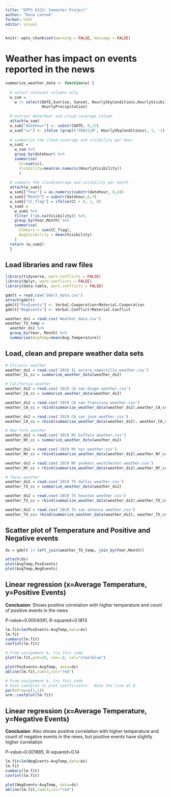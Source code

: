 ```yaml
---
title: "EPPS 6323: Semester Project"
author: "Dona Lontok"
format: html
editor: visual
---
```


```r
knitr::opts_chunk$set(warning = FALSE, message = FALSE)

```

# Weather has impact on events reported in the news

```r

summarize_weather_data <- function(w) {
  
  # select relevant columns only
  w_sum = 
    w |> select(DATE,Sunrise, Sunset, HourlySkyConditions,HourlyVisibility,
                HourlyPrecipitation)
  
  # extract date/hour and cloud coverage column 
  attach(w_sum)
  w_sum["datehour"] <- substr(DATE, 0,13)
  w_sum["cc"] <- ifelse (grepl("FEW|CLR", HourlySkyConditions), 1, -1)
  
  # summarize the cloud coverage and visibility per hour
  w_sum1 = 
    w_sum %>% 
    group_by(datehour) %>% 
    summarise(
      CC=sum(cc), 
      Visibility=mean(as.numeric(HourlyVisibility))
      )
  
  # summary the cloudcoverage and visibility per month
  attach(w_sum1)
  w_sum1["Year"] = as.numeric(substr(datehour, 0,4))
  w_sum1["Month"] = substr(datehour,6,7)
  w_sum1["CC_flag"] = ifelse(CC > 0, 1, 0)
  w_sum2 = 
    w_sum1 %>%
    filter (!is.na(Visibility)) %>%
    group_by(Year,Month) %>%
    summarise(
      CCHours = sum(CC_flag),
      AvgVisibility = mean(Visibility)
    )
  return (w_sum2)
  }


```

## Load libraries and raw files

```r

library(tidyverse, warn.conflicts = FALSE) 
library(dplyr, warn.conflicts = FALSE)
library(data.table, warn.conflicts = FALSE)

gdelt = read.csv('Gdelt_data.csv')
attach(gdelt)
gdelt["PosEvents"] <- Verbal.Cooperation+Material.Cooperation
gdelt["NegEvents"] <- Verbal.Conflict+Material.Conflict

weather_ds1 = read.csv('Weather_data.csv')
weather_TX_temp = 
  weather_ds1 %>% 
  group_by(Year, Month) %>% 
  summarise(AvgTemp=mean(Avg.Temperature)) 

```

## Load, clean and prepare weather data sets

```r

# Illinois weather
weather_ds2 = read.csv('2019 IL aurora_naperville weather.csv')
weather_IL_cc = summarize_weather_data(weather_ds2)

# California weather
weather_ds2 = read.csv('2019 CA san diego weather.csv')
weather_CA_cc = summarize_weather_data(weather_ds2)

weather_ds2 = read.csv('2019 CA san francisco weather.csv')
weather_CA_cc = rbind(summarize_weather_data(weather_ds2),weather_CA_cc)

weather_ds2 = read.csv('2019 CA san jose weather.csv')
weather_CA_cc = rbind(summarize_weather_data(weather_ds2), weather_CA_cc)

# New York weather
weather_ds2 = read.csv('2019 NY buffalo weather.csv')
weather_NY_cc = summarize_weather_data(weather_ds2)

weather_ds2 = read.csv('2019 NY nyc weather.csv')
weather_NY_cc = rbind(summarize_weather_data(weather_ds2),weather_NY_cc)

weather_ds2 = read.csv('2019 NY yonkers_westchester weather.csv')
weather_NY_cc = rbind(summarize_weather_data(weather_ds2),weather_NY_cc)

# Texas weather
weather_ds2 = read.csv('2019 TX dallas weather.csv')
weather_TX_cc = summarize_weather_data(weather_ds2)

weather_ds2 = read.csv('2019 TX houston weather.csv')
weather_TX_cc = rbind(summarize_weather_data(weather_ds2),weather_TX_cc)

weather_ds2 = read.csv('2019 TX san antonio weather.csv')
weather_TX_cc= rbind(summarize_weather_data(weather_ds2), weather_TX_cc)


```

## Scatter plot of Temperature and Positive and Negative events

```r

ds = gdelt |> left_join(weather_TX_temp, join_by(Year,Month))

attach(ds)
plot(AvgTemp,PosEvents)
plot(AvgTemp,NegEvents)

```

## Linear regression (x=Average Temperature, y=Positive Events)

**Conclusion**: Shows positive correlation with higher temperature and count of positive events in the news

P-value=0.0004091, R-squared=0.1813

```r

lm.fit=lm(PosEvents~AvgTemp,data=ds)
lm.fit
summary(lm.fit)
confint(lm.fit)

# From assignment 6, try this code
plot(lm.fit,pch=20, cex=.8, col="steelblue")

plot(PosEvents~AvgTemp, data=ds)
abline(lm.fit,lwd=3,col="red")

# From assignment 6, try this code
# Uses coefplot to plot coefficients.  Note the line at 0.
par(mfrow=c(1,1))
arm::coefplot(lm.fit)

```

## Linear regression (x=Average Temperature, y=Negative Events)

**Conclusion**: Also shows positive correlation with higher temperature and count of negative events in the news, but positive events have slightly higher correlation

P-value=0.001885, R-squared=0.14

```r

lm.fit=lm(NegEvents~AvgTemp,data=ds)
lm.fit
summary(lm.fit)
confint(lm.fit)

plot(NegEvents~AvgTemp, data=ds)
abline(lm.fit,lwd=3,col="red")
```
